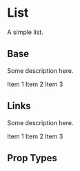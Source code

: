 
<Meta title='Components/List' component={List} />

# List
A simple list.
 
## Base
Some description here.

<Preview>
  <Story name='Base'>
    <List>
      <ListItem>Item 1</ListItem>
      <ListItem>Item 2</ListItem>
      <ListItem>Item 3</ListItem>
    </List>
  </Story>
</Preview>

## Links
Some description here.

<Preview>
  <Story name='Links'>
    <MemoryRouter>
      <List>
        <ListItem><ListLink href={'/'}>Item 1</ListLink></ListItem>
        <ListItem><ListLink href={'/'}>Item 2</ListLink></ListItem>
        <ListItem><ListLink href={'/'} icon={{align: 'Start', name: 'download'}}>Item 3</ListLink></ListItem>
      </List>
    </MemoryRouter>
  </Story>
</Preview>

## Prop Types

<Props of={List} />